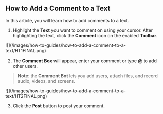 ## How to Add a Comment to a Text

In this article, you will learn how to add comments to a text.

1. Highlight the **Text** you want to comment on using your cursor. After highlighting the text, click the **Comment** icon on the enabled **Toolbar**.

<Frame>
![](/images/how-to-guides/how-to-add-a-comment-to-a-text/HT1FINAL.png)
</Frame>

2. The **Comment Box** will appear, enter your comment or type **@** to add other users.

> **Note**: the **Comment Bot** lets you add users, attach files, and record audio, videos, and screens.

<Frame>
![](/images/how-to-guides/how-to-add-a-comment-to-a-text/HT2FINAL.png)
</Frame>

3. Click the **Post** button to post your comment.


